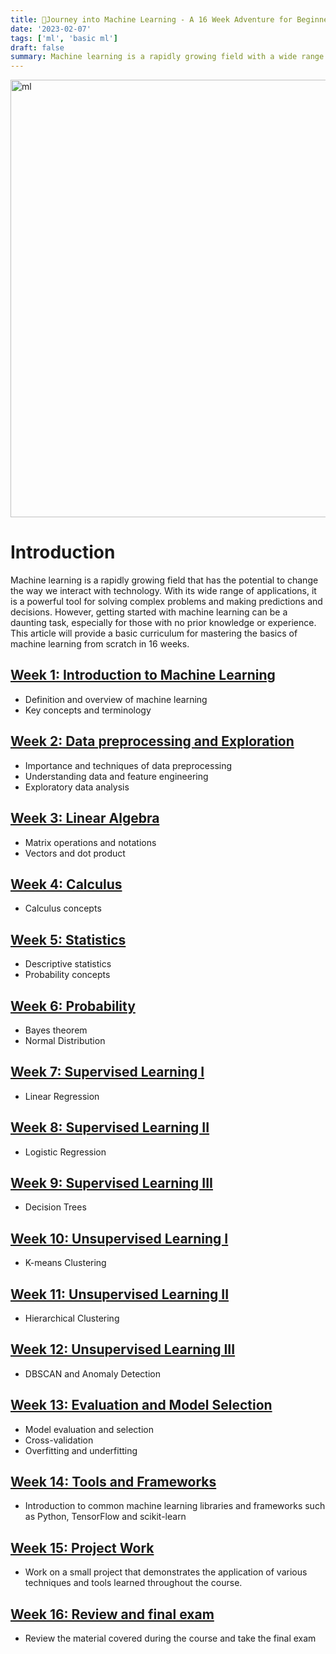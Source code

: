 ```yaml
---
title: 📘Journey into Machine Learning - A 16 Week Adventure for Beginners
date: '2023-02-07'
tags: ['ml', 'basic ml']
draft: false
summary: Machine learning is a rapidly growing field with a wide range of applications, from self-driving cars to personalizing recommendations on streaming platforms. If you want to master machine learning, it's important to have a strong foundation in the fundamental concepts.
---
```


<div className="grid place-items-center">
  <img
    className="inline rounded-lg"
    src="https://i.pinimg.com/originals/c3/2a/9c/c32a9c330e742d3e7eec31695d7059d5.gif"
    alt="ml"
    width="700"
    height="700"
  />
</div>

# Introduction
Machine learning is a rapidly growing field that has the potential to change the way we interact with technology. With its wide range of applications, it is a powerful tool for solving complex problems and making predictions and decisions. However, getting started with machine learning can be a daunting task, especially for those with no prior knowledge or experience. This article will provide a basic curriculum for mastering the basics of machine learning from scratch in 16 weeks.

## [**Week 1: Introduction to Machine Learning**](https://www.fiqlab.dev/blog/week_1_basic_ml)
- Definition and overview of machine learning
- Key concepts and terminology

## [**Week 2: Data preprocessing and Exploration**](https://www.fiqlab.dev/blog/week_2_basic_ml)
- Importance and techniques of data preprocessing
- Understanding data and feature engineering
- Exploratory data analysis

## [**Week 3: Linear Algebra**](https://www.fiqlab.dev/blog/week_3_basic_ml)
- Matrix operations and notations
- Vectors and dot product

## [**Week 4: Calculus**](https://www.fiqlab.dev/blog/week_4_basic_ml)
- Calculus concepts

## [**Week 5: Statistics**](https://www.fiqlab.dev/blog/week_5_basic_ml)
- Descriptive statistics
- Probability concepts

## [**Week 6: Probability**](https://www.fiqlab.dev/blog/week_6_basic_ml)
- Bayes theorem
- Normal Distribution

## [**Week 7: Supervised Learning I**](https://www.fiqlab.dev/blog/week_7_basic_ml)
- Linear Regression

## [**Week 8: Supervised Learning II**](https://www.fiqlab.dev/blog/week_8_basic_ml)
- Logistic Regression

## [**Week 9: Supervised Learning III**](https://www.fiqlab.dev/blog/week_9_basic_ml)
- Decision Trees

## [**Week 10: Unsupervised Learning I**](https://www.fiqlab.dev/blog/week_10_basic_ml)
- K-means Clustering

## [**Week 11: Unsupervised Learning II**](https://www.fiqlab.dev/blog/week_11_basic_ml)
- Hierarchical Clustering

## [**Week 12: Unsupervised Learning III**](https://www.fiqlab.dev/blog/week_12_basic_ml)
- DBSCAN and Anomaly Detection

## [**Week 13: Evaluation and Model Selection**](https://www.fiqlab.dev/blog/week_13_basic_ml)
- Model evaluation and selection
- Cross-validation
- Overfitting and underfitting

## [**Week 14: Tools and Frameworks**](https://www.fiqlab.dev/blog/week_14_basic_ml)
- Introduction to common machine learning libraries and frameworks such as Python, TensorFlow and scikit-learn

## [**Week 15: Project Work**](https://www.fiqlab.dev/blog/week_15_basic_ml)
- Work on a small project that demonstrates the application of various techniques and tools learned throughout the course.

## [**Week 16: Review and final exam**](https://www.fiqlab.dev/blog/week_16_basic_ml)
- Review the material covered during the course and take the final exam